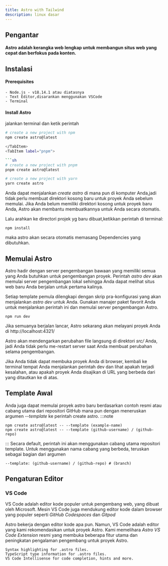 ```yaml
---
title: Astro with Tailwind
description: linux dasar
---
```



## Pengantar

#### Astro adalah kerangka web lengkap untuk membangun situs web yang cepat dan berfokus pada konten.

## Instalasi

#### Prerequisites

    - Node.js - v18.14.1 atau diatasnya
    - Text Editor,disarankan menggunakan VSCode
    - Terminal

#### Install Astro

jalankan terminal dan ketik perintah

<Tabs>
<TabItem label="npm">

````sh
# create a new project with npm
npm create astro@latest

</TabItem>
<TabItem label="pnpm">

```sh
# create a new project with pnpm
pnpm create astro@latest
````

</TabItem>
<TabItem label="Yarn">

```sh
# create a new project with yarn
yarn create astro
```

</TabItem>
</Tabs>

Anda dapat menjalankan _create astro_ di mana pun di komputer Anda,jadi tidak perlu membuat direktori kosong baru untuk proyek Anda sebelum memulai.
Jika Anda belum memiliki direktori kosong untuk proyek baru Anda, Astro akan membantu membuatkannya untuk Anda secara otomatis.

Lalu arahkan ke directori projek yg baru dibuat,ketikkan perintah di terminal:

    npm install

maka astro akan secara otomatis memasang Dependencies yang dibutuhkan.

## Memulai Astro

Astro hadir dengan server pengembangan bawaan yang memiliki semua yang Anda butuhkan untuk pengembangan proyek. Perintah _astro dev_ akan memulai server pengembangan lokal sehingga Anda dapat melihat situs web baru Anda berjalan untuk pertama kalinya.

Setiap template pemula dilengkapi dengan skrip pra-konfigurasi yang akan menjalankan _astro dev_ untuk Anda. Gunakan manajer paket favorit Anda untuk menjalankan perintah ini dan memulai server pengembangan Astro.

    npm run dev

Jika semuanya berjalan lancar, Astro sekarang akan melayani proyek Anda di http://localhost:4321/

Astro akan mendengarkan perubahan file langsung di direktori _src/_ Anda, jadi Anda tidak perlu me-restart server saat Anda membuat perubahan selama pengembangan.

Jika Anda tidak dapat membuka proyek Anda di browser, kembali ke terminal tempat Anda menjalankan perintah dev dan lihat apakah terjadi kesalahan, atau apakah proyek Anda disajikan di URL yang berbeda dari yang ditautkan ke di atas.

## Template Awal

Anda juga dapat memulai proyek astro baru berdasarkan contoh resmi atau cabang utama dari repositori GitHub mana pun dengan meneruskan argumen _--template_ ke perintah create astro.
:::note

    npm create astro@latest -- --template (example-name)
    npm create astro@latest -- --template (github-username) / (github-repo)

:::
Secara default, perintah ini akan menggunakan cabang utama repositori template. Untuk menggunakan nama cabang yang berbeda, teruskan sebagai bagian dari argumen

    --template: (github-username) / (github-repo) # (branch)

## Pengaturan Editor

### VS Code

VS Code adalah editor kode populer untuk pengembang web, yang dibuat oleh Microsoft. Mesin VS Code juga mendukung editor kode dalam browser yang populer seperti _GitHub Codespaces_ dan _Gitpod_

Astro bekerja dengan editor kode apa pun. Namun, VS Code adalah editor yang kami rekomendasikan untuk proyek Astro. Kami memelihara _Astro VS Code Extension_ resmi yang membuka beberapa fitur utama dan peningkatan pengalaman pengembang untuk proyek Astro.

    Syntax highlighting for .astro files.
    TypeScript type information for .astro files.
    VS Code Intellisense for code completion, hints and more.
